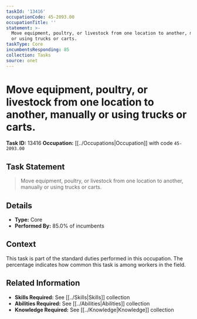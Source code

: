 ```yaml
---
taskId: '13416'
occupationCode: 45-2093.00
occupationTitle: ''
statement: >-
  Move equipment, poultry, or livestock from one location to another, manually
  or using trucks or carts.
taskType: Core
incumbentsResponding: 85
collection: Tasks
source: onet
---
```

# Move equipment, poultry, or livestock from one location to another, manually or using trucks or carts.

**Task ID:** 13416
**Occupation:** [[../Occupations|Occupation]] with code `45-2093.00`

## Task Statement

> Move equipment, poultry, or livestock from one location to another, manually or using trucks or carts.

## Details

- **Type:** Core
- **Performed By:** 85.0% of incumbents

## Context

This task is part of the standard duties performed in this occupation. The percentage indicates how common this task is among workers in the field.

## Related Information

- **Skills Required:** See [[../Skills|Skills]] collection
- **Abilities Required:** See [[../Abilities|Abilities]] collection
- **Knowledge Required:** See [[../Knowledge|Knowledge]] collection
